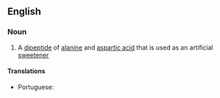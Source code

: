 ==English==

===Noun===
{{wikipedia}}
{{en-noun|-}}

# A [[dipeptide]] of [[alanine]] and [[aspartic acid]] that is used as an artificial [[sweetener]]

====Translations====
{{trans-top|dipeptide of alanine and aspartic acid}}
* Portuguese: {{t|pt|alitame|m}}
{{trans-mid}}
{{trans-bottom}}